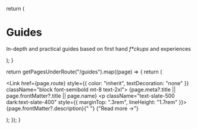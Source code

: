 
  return (
    <div className="max-w-screen-lg mx-auto pt-4 pb-8 mb-16">
      <h1>
        <span className="font-semibold leading-tight lg:text-5xl">Guides</span>
      </h1>
      <p className="text-center text-slate-500 dark:text-slate-400">
        In-depth and practical guides based on first hand <i>f*ckups</i> and experiences
      </p>
    </div>
  );
}

  return getPagesUnderRoute("/guides").map((page) => {
    return (
      <div key={page.route} className="mb-10">
        <Link href={page.route} style={{ color: "inherit", textDecoration: "none" }} className="block font-semibold mt-8 text-2xl">
          {page.meta?.title || page.frontMatter?.title || page.name}
        </Link>
        <p className="text-slate-500 dark:text-slate-400" style={{ marginTop: ".3rem", lineHeight: "1.7rem" }}>
          {page.frontMatter?.description}{" "}
          <span className="inline-block">
            <Link className="nx-text-primary-600 no-underline hover:no-underline nx-decoration-from-font [text-underline-position:from-font]" href={page.route}>{"Read more →"}</Link>
          </span>
        </p>
      </div>
    );
  });
}

<BlogHeader />
<BlogIndex />
